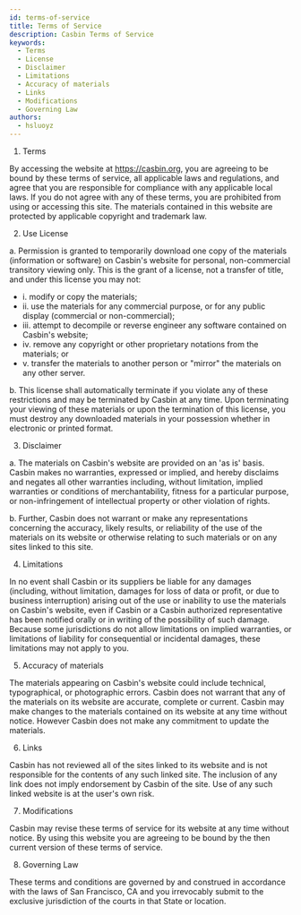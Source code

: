 ```yaml
---
id: terms-of-service
title: Terms of Service
description: Casbin Terms of Service
keywords:
  - Terms
  - License
  - Disclaimer
  - Limitations
  - Accuracy of materials
  - Links
  - Modifications
  - Governing Law
authors:
  - hsluoyz
---
```


1. Terms

By accessing the website at https://casbin.org, you are agreeing to be bound by these terms of service, all applicable laws and regulations, and agree that you are responsible for compliance with any applicable local laws. If you do not agree with any of these terms, you are prohibited from using or accessing this site. The materials contained in this website are protected by applicable copyright and trademark law.

2. Use License

a. Permission is granted to temporarily download one copy of the materials (information or software) on Casbin's website for personal, non-commercial transitory viewing only. This is the grant of a license, not a transfer of title, and under this license you may not:

- i. modify or copy the materials;
- ii. use the materials for any commercial purpose, or for any public display (commercial or non-commercial);
- iii. attempt to decompile or reverse engineer any software contained on Casbin's website;
- iv. remove any copyright or other proprietary notations from the materials; or
- v. transfer the materials to another person or "mirror" the materials on any other server.

b. This license shall automatically terminate if you violate any of these restrictions and may be terminated by Casbin at any time. Upon terminating your viewing of these materials or upon the termination of this license, you must destroy any downloaded materials in your possession whether in electronic or printed format.

3. Disclaimer

a. The materials on Casbin's website are provided on an 'as is' basis. Casbin makes no warranties, expressed or implied, and hereby disclaims and negates all other warranties including, without limitation, implied warranties or conditions of merchantability, fitness for a particular purpose, or non-infringement of intellectual property or other violation of rights.

b. Further, Casbin does not warrant or make any representations concerning the accuracy, likely results, or reliability of the use of the materials on its website or otherwise relating to such materials or on any sites linked to this site.

4. Limitations

In no event shall Casbin or its suppliers be liable for any damages (including, without limitation, damages for loss of data or profit, or due to business interruption) arising out of the use or inability to use the materials on Casbin's website, even if Casbin or a Casbin authorized representative has been notified orally or in writing of the possibility of such damage. Because some jurisdictions do not allow limitations on implied warranties, or limitations of liability for consequential or incidental damages, these limitations may not apply to you.

5. Accuracy of materials

The materials appearing on Casbin's website could include technical, typographical, or photographic errors. Casbin does not warrant that any of the materials on its website are accurate, complete or current. Casbin may make changes to the materials contained on its website at any time without notice. However Casbin does not make any commitment to update the materials.

6. Links

Casbin has not reviewed all of the sites linked to its website and is not responsible for the contents of any such linked site. The inclusion of any link does not imply endorsement by Casbin of the site. Use of any such linked website is at the user's own risk.

7. Modifications

Casbin may revise these terms of service for its website at any time without notice. By using this website you are agreeing to be bound by the then current version of these terms of service.

8. Governing Law

These terms and conditions are governed by and construed in accordance with the laws of San Francisco, CA and you irrevocably submit to the exclusive jurisdiction of the courts in that State or location.
